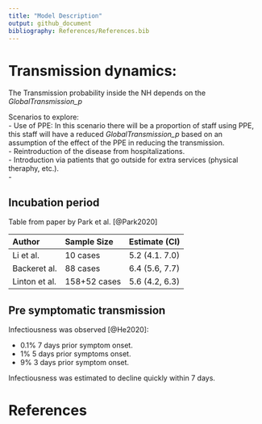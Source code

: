 ---
title: "Model Description"
output: github_document
bibliography: References/References.bib
---

# Transmission dynamics:


The Transmission probability inside the NH depends on the *GlobalTransmission_p*

Scenarios to explore:  
  - Use of PPE: In this scenario there will be a proportion of staff using PPE, this staff will have a reduced *GlobalTransmission_p* based on an assumption of the effect of the PPE in reducing the transmission.  
  - Reintroduction of the disease from hospitalizations.  
  - Introduction via patients that go outside for extra services (physical theraphy, etc.).  
  - 

## Incubation period

Table from paper by Park et al. [@Park2020]

| Author       | Sample Size | Estimate (CI)  |
| :----------- | :---------- | :------------- |
| Li et al.    | 10 cases    | 5.2 (4.1. 7.0) |
| Backeret al. | 88 cases    | 6.4 (5.6, 7.7) |
|Linton et al. | 158+52 cases| 5.6 (4.2, 6.3)|





## Pre symptomatic transmission

Infectiousness was observed [@He2020]:  
  
  - 0.1% 7 days prior symptom onset.  
  - 1% 5 days prior symptoms onset.  
  - 9% 3 days prior symptom onset.  
  
Infectiousness was estimated to decline quickly within 7 days.  


# References
